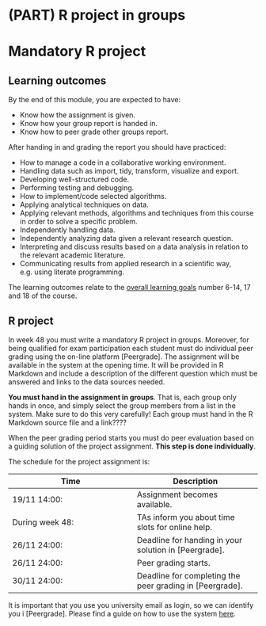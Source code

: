 ```r
```


# (PART) R project in groups {-} 

# Mandatory R project {#sec-project}

## Learning outcomes {#lo-project}

By the end of this module, you are expected to have:

* Know how the assignment is given.
* Know how your group report is handed in.
* Know how to peer grade other groups report.

After handing in and grading the report you should have practiced:

* How to manage a code in a collaborative working environment.	
* Handling data such as import, tidy, transform, visualize and export. 						
* Developing well-structured code. 						
* Performing testing and debugging. 						
* How to implement/code selected algorithms. 						
* Applying analytical techniques on data.						
* Applying relevant methods, algorithms and techniques from this course in order to solve a specific problem.						
* Independently handling data. 						
* Independently analyzing data given a relevant research question.						
* Interpreting and discuss results based on a data analysis in relation to the relevant academic literature.						
* Communicating results from applied research in a scientific way, e.g. using literate programming.		

The learning outcomes relate to the [overall learning goals](#lg-course) number 6-14, 17 and 18 of the course.

<!-- SOLO increasing: identify · memorise · name · do simple procedure · collect data · -->
<!-- enumerate · describe · interpret · formulate · list · paraphrase · combine · do -->
<!-- algorithms · compare · contrast · explain causes · analyse · relate · derive · -->
<!-- evaluate · apply · argue · theorise · generalise · hypothesise · solve · reflect -->


## R project

In week 48 you must write a mandatory R project in groups. Moreover, for being qualified for exam participation each student must do individual peer grading using the on-line platform [Peergrade]. The assignment will be available in the system at the opening time. It will be provided in R Markdown and include a description of the different question which must be answered and links to the data sources needed.

**You must hand in the assignment in groups**. That is, each group only hands in once, and simply select the group members from a list in the system. Make sure to do this very carefully! Each group must hand in the R Markdown source file and a link????

When the peer grading period starts you must do peer evaluation based on a guiding solution of the project assignment. **This step is done individually**.

The schedule for the project assignment is:

Time  | Description
------------- | -------------
19/11 14:00: | Assignment becomes available.
During week 48: | TAs inform you about time slots for online help.
26/11 24:00: | Deadline for handing in your solution in [Peergrade]. 
26/11 24:00: | Peer grading starts.
30/11 24:00: | Deadline for completing the peer grading in [Peergrade].

It is important that you use you university email as login, so we can identify you i [Peergrade]. Please find a guide on how to use the system [here](https://help.peergrade.io/en/collections/437178-getting-started).

 







